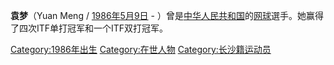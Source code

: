 {{Infobox tennis biography
| name                        = 袁梦
| image                       = 
| country                     = {{CHN}}
| residence                   = [[香港|香港]]
| birth_date                  = {{birth date and age|df=yes|1986|5|9}}
| birth_place                 =[[湖南省|湖南省]][[长沙市|长沙市]]
| height                      = {{convert|1.68|m|ftin|abbr=on}}
| turnedpro                   = 2003年
| retired                     = 2014年
| plays                       = 右手
| careerprizemoney            = [[United_States_dollar|US $]]398,170
| singlesrecord               = 224–176
| singlestitles               = 0 WTA, 4 ITF
| highestsinglesranking       = No. 86 (2008年3月10日)
| AustralianOpenresult        = 2R ([[2006_Australian_Open_–_Women's_Singles|2006]], [[2008_Australian_Open_–_Women's_Singles|2008]])
| FrenchOpenresult            = 1R ([[2006_French_Open_–_Women's_Singles|2006]], [[2008_French_Open_–_Women's_Singles|2008]])
| Wimbledonresult             = 1R ([[2006_Wimbledon_Championships_–_Women's_Singles|2006]], [[2008_Wimbledon_Championships_–_Women's_Singles|2008]])
| USOpenresult                = 1R ([[2006_US_Open_–_Women's_Singles|2006]])
| doublesrecord               = 30–46
| doublestitles               = 0 WTA, 1 ITF
| highestdoublesranking       = No. 181 (2006年8月28日)
| AustralianOpenDoublesresult = 
| FrenchOpenDoublesresult     = 2R ([[2006_French_Open_–_Women's_Doubles|2006]])
| WimbledonDoublesresult      = 
| USOpenDoublesresult         = 1R ([[2006_US_Open_–_Women's_Doubles|2006]])
}}'''袁梦'''（Yuan Meng / [[1986年|1986年]][[5月9日|5月9日]] - ）曾是[[中华人民共和国|中华人民共和国]]的[[网球|网球]]選手。她赢得了四次ITF单打冠军和一个ITF双打冠军。
[[Category:1986年出生|Category:1986年出生]]
[[Category:在世人物|Category:在世人物]]
[[Category:长沙籍运动员|Category:长沙籍运动员]]